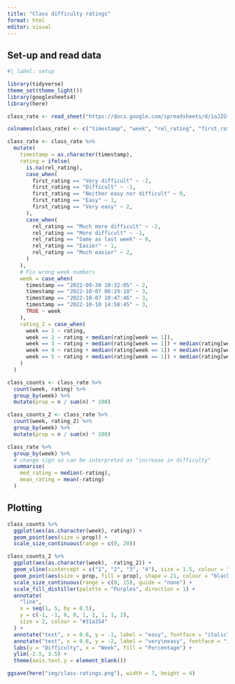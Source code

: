 ```yaml
---
title: "Class difficulty ratings"
format: html
editor: visual
---
```


## Set-up and read data

```r
#| label: setup

library(tidyverse)
theme_set(theme_light())
library(googlesheets4)
library(here)

class_rate <- read_sheet("https://docs.google.com/spreadsheets/d/1aJZGteU-tH5uxSNUkFj7wD3ln4iHnOjo5O3g02Juhyk/edit#gid=891329069")

colnames(class_rate) <- c("timestamp", "week", "rel_rating", "first_rating")

class_rate <- class_rate %>%
  mutate(
    timestamp = as.character(timestamp),
    rating = ifelse(
      is.na(rel_rating),
      case_when(
        first_rating == "Very difficult" ~ -2,
        first_rating == "Difficult" ~ -1,
        first_rating == "Neither easy nor difficult" ~ 0,
        first_rating == "Easy" ~ 1,
        first_rating == "Very easy" ~ 2,
      ),
      case_when(
        rel_rating == "Much more difficult" ~ -2,
        rel_rating == "More difficult" ~ -1,
        rel_rating == "Same as last week" ~ 0,
        rel_rating == "Easier" ~ 1,
        rel_rating == "Much easier" ~ 2,
      )
    ),
    # Fix wrong week numbers
    week = case_when(
      timestamp == "2022-09-30 10:32:05" ~ 2,
      timestamp == "2022-10-07 08:29:10" ~ 3,
      timestamp == "2022-10-07 10:47:46" ~ 3,
      timestamp == "2022-10-10 14:58:45" ~ 3,
      TRUE ~ week
    ),
    rating_2 = case_when(
      week == 1 ~ rating,
      week == 2 ~ rating + median(rating[week == 1]),
      week == 3 ~ rating + median(rating[week == 1]) + median(rating[week == 2]),
      week == 4 ~ rating + median(rating[week == 1]) + median(rating[week == 2]) + median(rating[week == 3]),
      week == 5 ~ rating + median(rating[week == 1]) + median(rating[week == 2]) + median(rating[week == 3]) + median(rating[week == 4])
    )
  )

class_counts <- class_rate %>%
  count(week, rating) %>%
  group_by(week) %>%
  mutate(prop = n / sum(n) * 100)

class_counts_2 <- class_rate %>%
  count(week, rating_2) %>%
  group_by(week) %>%
  mutate(prop = n / sum(n) * 100)
```

```r
class_rate %>%
  group_by(week) %>%
  # change sign so can be interpreted as "increase in difficulty"
  summarise(
    med_rating = median(-rating),
    mean_rating = mean(-rating)
  )
```

## Plotting

```r
class_counts %>%
  ggplot(aes(as.character(week), rating)) +
  geom_point(aes(size = prop)) +
  scale_size_continuous(range = c(0, 20))
```

```r
class_counts_2 %>%
  ggplot(aes(as.character(week), -rating_2)) +
  geom_vline(xintercept = c("1", "2", "3", "4"), size = 1.5, colour = "gray") +
  geom_point(aes(size = prop, fill = prop), shape = 21, colour = "black") +
  scale_size_continuous(range = c(0, 15), guide = "none") +
  scale_fill_distiller(palette = "Purples", direction = 1) +
  annotate(
    "line",
    x = seq(1, 5, by = 0.5),
    y = c(-1, -1, 0, 0, 1, 1, 1, 1, 2),
    size = 2, colour = "#31a354"
  ) +
  annotate("text", x = 0.6, y = -1, label = "easy", fontface = "italic") +
  annotate("text", x = 0.6, y = -2, label = "very\neasy", fontface = "italic") +
  labs(y = "Difficulty", x = "Week", fill = "Percentage") +
  ylim(-2.5, 3.5) +
  theme(axis.text.y = element_blank())

ggsave(here("img/class-ratings.png"), width = 7, height = 4)
```
